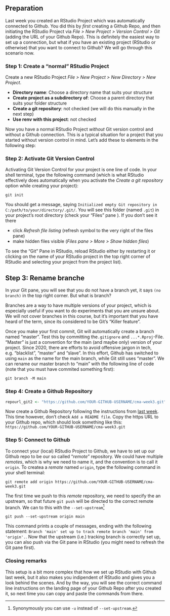 ## Preparation

Last week you created an RStudio Project which was automatically connected to Github. You did this by *first* creating a Github Repo, and then initiating the RStudio Project via *File > New Project > Version Control > Git*  (adding the URL of your Github Repo). This is definitely the easiest way to set up a connection, but what if you have an existing project (RStudio or otherwise) that you want to connect to Github? We will go through this scenario now. 



### Step 1: Create a "normal" RStudio Project

Create a new RStudio Project *File > New Project > New Directory > New Project*.

- **Directory name**: Choose a directory name that suits your structure
- **Create project as a subdirectory of**: Choose a parent directory that suits your folder structure
- **Create a git repository**: not checked (we will do this manually in the next step)
- **Use renv with this project**: not checked


Now you have a normal RStudio Project *without* Git version control and without a Github connection. This is a typical situation for a project that you started without version control in mind. Let's add these to elements in the following step:

### Step 2: Activate Git Version Control


Activating Git Version Control for your project is one line of code. In your shell terminal, type the following command (which is what RStudio effectively does automatically when you activate the *Create a git repository* option while creating your project):

```
git init
```

You should get a message, saying `Initialized empty Git repository in C:/path/to/your/directory/.git/`. You will see this folder (named `.git`) in your project's root directory (check your "Files" pane ). If you don't see it there


- click *Refresh file listing* (refresh symbol to the very right of the files pane)
- make hidden files visible (*Files pane > More > Show hidden files*)

To see the "Git" Pane in RStudio, reload RStudio either by restarting it or clicking on the name of your RStudio project in the top right corner of RStudio and selecting your project from the project list). 


## Step 3: Rename branche

In your Git pane, you will see that you do not have a branch yet, it says `(no branch)` in the top right corner. But what is  branch?

Branches are a way to have multiple versions of your project, which is especially useful if you want to do experiments that you are unsure about. We will not cover branches in this course, but it's important that you have heard of the term, since its considered to be Git's "Killer feature".

Once you make your first commit, Git will automatically create a branch named "master". Test this by committing the`.gitignore` and `...*.Rproj`-File. 
"Master" is just a convention for the main (and maybe only) version of your project. Since 2020, there are efforts to avoid offensive jargon in tech, e.g. "blacklist", "master" and "slave". In this effort, Github has switched to using `main` as the name for the main branch, while Git still uses "master". We can rename our master branch to "main" with the following line of code (note that you must have commited something first):

```
git branch -M main
```


### Step 4: Create a Github Repository 

```r
repourl_git2 <- "https://github.com/YOUR-GITHUB-USERNAME/cma-week3.git"
```


Now create a Github Repository following the instructions from [last week](#create-github-repo). This time however, don't check `Add a README file`.
Copy the https URL to your Github repo, which should look something like this: `https://github.com/YOUR-GITHUB-USERNAME/cma-week3.git`


### Step 5: Connect to Github

To connect your (local) RStudio Project to Github, we have to set up our Github repo to be our so called "*remote*" repository. We could have multiple *remotes*, which is why we need to name it, and the convention is to call it `origin`. To createa a *remote* named `origin`, type the following command in your shell terminal:

```
git remote add origin https://github.com/YOUR-GITHUB-USERNAME/cma-week3.git
```

The first time we push to this *remote* repository, we need to specify the an upstream, so that future `git push` will be directed to the correct remote branch. We can to this with the `--set-upstream`[^setupstream]

[^setupstream]: Synonymously you can use `-u` instead of `--set-upstream`.

```
git push --set-upstream origin main
```

This command prints a couple of messages, ending with the following statement: `Branch 'main' set up to track remote branch 'main' from 'origin'.`. Now that the upstream (i.e.) tracking branch is correctly set up, you can also push via the Git pane in RStudio (you might need to refresh the Git pane first).


### Closing remarks

This setup is a bit more complex that how we set up RStudio with Github last week, but it also makes you indipendent of RStudio and gives you a look behind the scenes. And by the way, you will see the correct command line instructions on the landing page of your Github Repo after you created it, so next time you can copy and paste the commands from there. 





